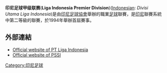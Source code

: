 {{Infobox football league
| logo       = 
| pixels     = 
| country    = {{flagicon|IDN}} [[印尼|印尼]]
| confed     = [[亚足联|亚足联]]
| founded    = {{Start date and age|1994}}
| teams      = 55
| promotion  = [[印尼超級聯賽|印尼超級聯賽]]
| relegation = [[印尼足球乙级联赛|印尼足球乙级联赛]]
| levels     = 2
| domest_cup = [[Piala_Indonesia|Piala Indonesia]]
| champions  =
| season     = 2014
| most successful club =
| tv         =
| website    = [http://www.ligaindonesia.co.id/index.php/ www.ligaindonesia.co.id]
| current    = 2019
}}

'''印尼足球甲级联赛'''('''Liga Indonesia Premier Division''')([[Indonesian_language|Indonesian]]: ''Divisi Utama Liga Indonesia'')是由[[印尼足球協會|印尼足球協會]]舉辦的職業[[足球|足球]]聯賽，是[[印尼|印尼]]聯賽系統中第二等級的聯賽，於1994年舉辦首屆賽事。

== 外部連結 ==
* [https://web.archive.org/web/20090904015659/http://www.ligaindonesia.co.id/ Official website of PT Liga Indonesia] {{id icon}}
* [http://www.pssi-football.com/ Official website of PSSI]{{Wayback|url=http://www.pssi-football.com/ |date=20080807125717 }} {{id icon}}

[[Category:印尼足球|Category:印尼足球]]